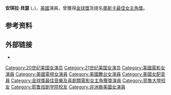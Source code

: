 {{noteTA
|G1=TV
|G2=Show
}}
{{Infobox entertainer
|type=女演員
|image=Angela Bassett by Gage Skidmoe.jpg
|birth_date={{birth date and age|1958|8|16}}
|birth_place={{USA}}[[紐約州|紐約州]][[紐約|紐約]]
|birth_name=Angela Evelyn Bassett 
|spouse={{marriage|[[寇特尼·B·凡斯|寇特尼·B·凡斯]]|1997}}
|goldenglobeawards='''[[金球獎最佳音樂及喜劇類電影女主角|最佳音樂及喜劇類電影女主角]]'''<br>1993年 《[[與爱何干|與爱何干]]》
|awards='''[[土星獎|土星獎]]最佳女主角'''<br>1995年 《Strange Days》
}}

'''安琪拉·貝瑟''' ({{lang-en|Angela Evelyn Bassett}}，{{bd|1958年|8月16日|catIdx=R}})，[[美國|美國]]演員，曾獲得[[金球獎|金球獎]]及提名[[奧斯卡最佳女主角獎|奧斯卡最佳女主角獎]]。

== 参考资料 ==
{{reflist}}

== 外部链接 ==
* {{IMDb name|291}}
{{金球獎最佳音樂及喜劇類電影女主角}}
{{土星獎最佳電影女主角}}
{{2011至2020年美国演员工会奖最佳电影群体演出奖}}
{{authority control}}
{{DEFAULTSORT:Bassett, Angela}}
[[Category:20世纪美国女演员|Category:20世纪美国女演员]]
[[Category:21世纪美国女演员|Category:21世纪美国女演员]]
[[Category:美國電影女演員|Category:美國電影女演員]]
[[Category:美國電視女演員|Category:美國電視女演員]]
[[Category:美國舞台女演員|Category:美國舞台女演員]]
[[Category:美國女配音員|Category:美國女配音員]]
[[Category:金球獎最佳音樂及喜劇類電影女主角獲獎演員|Category:金球獎最佳音樂及喜劇類電影女主角獲獎演員]]
[[Category:耶魯大學校友|Category:耶魯大學校友]]
[[Category:耶鲁戏剧学院校友|Category:耶鲁戏剧学院校友]]
[[Category:非洲裔美國女演員|Category:非洲裔美國女演員]]
